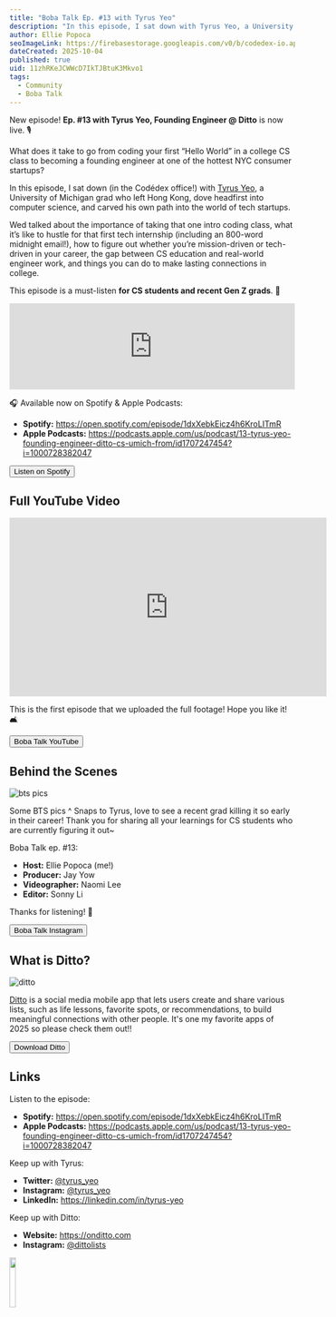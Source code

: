 ```yaml
---
title: "Boba Talk Ep. #13 with Tyrus Yeo"
description: "In this episode, I sat down with Tyrus Yeo, a University of Michigan grad who left Hong Kong, dove headfirst into computer science, carved his own path into the world of tech startups, and became the Founding Engineer at Ditto."
author: Ellie Popoca
seoImageLink: https://firebasestorage.googleapis.com/v0/b/codedex-io.appspot.com/o/blogs%2Fboba-talk-episode-13-tyrus-yeo%2Fbanner.png?alt=media&token=72e1c840-be7c-4c91-97f2-963051ffb072
dateCreated: 2025-10-04
published: true
uid: 11zhRKeJCWWcD7IkTJBtuK3Mkvo1
tags:
  - Community
  - Boba Talk
---
```


New episode! **Ep. #13 with Tyrus Yeo, Founding Engineer @ Ditto** is now live. 🎙️

What does it take to go from coding your first “Hello World” in a college CS class to becoming a founding engineer at one of the hottest NYC consumer startups? 

In this episode, I sat down (in the Codédex office!) with [Tyrus Yeo](linkedin.com/in/tyrus-yeo), a University of Michigan grad who left Hong Kong, dove headfirst into computer science, and carved his own path into the world of tech startups.

Wed talked about the importance of taking that one intro coding class, what it’s like to hustle for that first tech internship (including an 800-word midnight email!), how to figure out whether you’re mission-driven or tech-driven in your career, the gap between CS education and real-world engineer work, and things you can do to make lasting connections in college. 

This episode is a must-listen **for CS students and recent Gen Z grads**. 💌

<iframe style={{ borderRadius: "12px" }} src="https://open.spotify.com/embed/episode/1dxXebkEicz4h6KroLITmR?utm_source=generator&theme=0" width="100%" height="152" frameBorder="0" allowFullScreen allow="autoplay; clipboard-write; encrypted-media; fullscreen; picture-in-picture" loading="lazy"></iframe>

🎧 Available now on Spotify & Apple Podcasts:

- **Spotify:** https://open.spotify.com/episode/1dxXebkEicz4h6KroLITmR
- **Apple Podcasts:** https://podcasts.apple.com/us/podcast/13-tyrus-yeo-founding-engineer-ditto-cs-umich-from/id1707247454?i=1000728382047

<div style={{ display: "flex", justifyContent: "center", marginBottom: "1.2rem", transform: "scale(.9)" }}>
  <a href="https://open.spotify.com/episode/1dxXebkEicz4h6KroLITmR" style={{ all: "unset" }} target="_blank" and rel="noopener noreferrer"><Button variant="yellow">Listen on Spotify</Button></a>
</div>

## Full YouTube Video

<iframe width="560" height="315" src="https://www.youtube.com/embed/1Su-ZW6Ty8c?si=uC2yXQw-v_JYAUUG" title="YouTube video player" frameborder="0" allow="accelerometer; autoplay; clipboard-write; encrypted-media; gyroscope; picture-in-picture; web-share" referrerpolicy="strict-origin-when-cross-origin" allowfullscreen></iframe>

This is the first episode that we uploaded the full footage! Hope you like it! 🛋️

<div style={{ display: "flex", justifyContent: "center", marginBottom: "1.2rem", transform: "scale(.9)" }}>
  <a href="https://www.youtube.com/@bobatalk" style={{ all: "unset" }} target="_blank" and rel="noopener noreferrer"><Button variant="yellow">Boba Talk YouTube</Button></a>
</div>

## Behind the Scenes

![bts pics](https://i.imgur.com/hRyZICP.png)

Some BTS pics ^ Snaps to Tyrus, love to see a recent grad killing it so early in their career! Thank you for sharing all your learnings for CS students who are currently figuring it out~

Boba Talk ep. #13:

- **Host:** Ellie Popoca (me!)
- **Producer:** Jay Yow
- **Videographer:** Naomi Lee
- **Editor:** Sonny Li

Thanks for listening! 🧋

<div style={{ display: "flex", justifyContent: "center", marginBottom: "1.2rem", transform: "scale(.9)" }}>
  <a href="https://www.instagram.com/bobatalk.pod" style={{ all: "unset" }} target="_blank" and rel="noopener noreferrer"><Button variant="yellow">Boba Talk Instagram</Button></a>
</div>

## What is Ditto?

![ditto](https://i.imgur.com/ehRPOXv.png)

[Ditto](https://onditto.com) is a social media mobile app that lets users create and share various lists, such as life lessons, favorite spots, or recommendations, to build meaningful connections with other people. It's one my favorite apps of 2025 so please check them out!!

<div style={{ display: "flex", justifyContent: "center", marginBottom: "1.2rem", transform: "scale(.9)" }}>
  <a href="https://apps.apple.com/us/app/ditto-your-life-in-lists/id6711330085" style={{ all: "unset" }} target="_blank" and rel="noopener noreferrer"><Button variant="yellow">Download Ditto</Button></a>
</div>

## Links

Listen to the episode: 

- **Spotify:** https://open.spotify.com/episode/1dxXebkEicz4h6KroLITmR
- **Apple Podcasts:** https://podcasts.apple.com/us/podcast/13-tyrus-yeo-founding-engineer-ditto-cs-umich-from/id1707247454?i=1000728382047

Keep up with Tyrus:

- **Twitter:** [@tyrus_yeo](https://x.com/tyrus_yeo)
- **Instagram:** [@tyrus_yeo](https://instagram.com/tyrus_yeo)
- **LinkedIn:** https://linkedin.com/in/tyrus-yeo

Keep up with Ditto:

- **Website:** https://onditto.com
- ⁠**Instagram:** ⁠[@dittolists](https://instagram.com/dittolists)

<img src="https://i.imgur.com/6bChXzR.gif" width="15%" />
